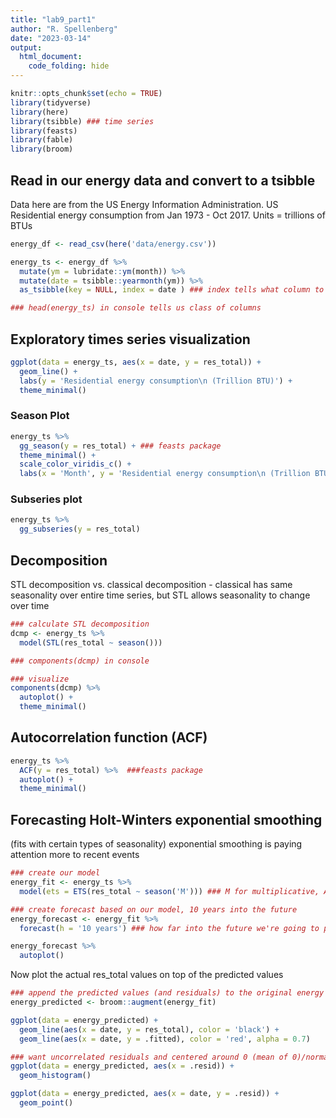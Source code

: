 ```yaml
---
title: "lab9_part1"
author: "R. Spellenberg"
date: "2023-03-14"
output: 
  html_document:
    code_folding: hide
---
```


```r
knitr::opts_chunk$set(echo = TRUE)
library(tidyverse)
library(here)
library(tsibble) ### time series
library(feasts)
library(fable)
library(broom)
```

## Read in our energy data and convert to a tsibble

Data here are from the US Energy Information Administration. US Residential energy consumption from Jan 1973 - Oct 2017. Units = trillions of BTUs

```r
energy_df <- read_csv(here('data/energy.csv'))

energy_ts <- energy_df %>%
  mutate(ym = lubridate::ym(month)) %>% 
  mutate(date = tsibble::yearmonth(ym)) %>% 
  as_tsibble(key = NULL, index = date ) ### index tells what column to look at

### head(energy_ts) in console tells us class of columns
```

## Exploratory times series visualization

```r
ggplot(data = energy_ts, aes(x = date, y = res_total)) +
  geom_line() +
  labs(y = 'Residential energy consumption\n (Trillion BTU)') +
  theme_minimal()
```

### Season Plot

```r
energy_ts %>% 
  gg_season(y = res_total) + ### feasts package
  theme_minimal() +
  scale_color_viridis_c() +
  labs(x = 'Month', y = 'Residential energy consumption\n (Trillion BTU)')
```

### Subseries plot

```r
energy_ts %>% 
  gg_subseries(y = res_total)
```

## Decomposition

STL decomposition vs. classical decomposition - classical has same seasonality over entire time series, but STL allows seasonality to change over time
```r
### calculate STL decomposition
dcmp <- energy_ts %>% 
  model(STL(res_total ~ season()))

### components(dcmp) in console

### visualize
components(dcmp) %>% 
  autoplot() + 
  theme_minimal()
```

## Autocorrelation function (ACF)

```r
energy_ts %>% 
  ACF(y = res_total) %>%  ###feasts package
  autoplot() +
  theme_minimal()
```

## Forecasting Holt-Winters exponential smoothing
(fits with certain types of seasonality)
exponential smoothing is paying attention more to recent events

```r
### create our model
energy_fit <- energy_ts %>% 
  model(ets = ETS(res_total ~ season('M'))) ### M for multiplicative, A for additive

### create forecast based on our model, 10 years into the future
energy_forecast <- energy_fit %>% 
  forecast(h = '10 years') ### how far into the future we're going to predict

energy_forecast %>% 
  autoplot()

```

Now plot the actual res_total values on top of the predicted values

```r
### append the predicted values (and residuals) to the original energy data
energy_predicted <- broom::augment(energy_fit)

ggplot(data = energy_predicted) +
  geom_line(aes(x = date, y = res_total), color = 'black') +
  geom_line(aes(x = date, y = .fitted), color = 'red', alpha = 0.7)

### want uncorrelated residuals and centered around 0 (mean of 0)/normally distributed
ggplot(data = energy_predicted, aes(x = .resid)) +
  geom_histogram()

ggplot(data = energy_predicted, aes(x = date, y = .resid)) +
  geom_point()
```


